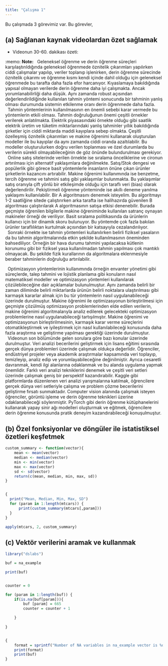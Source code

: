 ```yaml
---
title: "Çalışma 1"
---
```


Bu çalışmada 3 görevimiz var. Bu görevler,

## (a) Sağlanan kaynak videolardan özet sağlamak

- Videonun 30-60. dakikası özeti:

:memo: **Note:**
&nbsp;&nbsp;Geleneksel öğrenme ve derin öğrenme süreçleri karşılaştırıldığında geleneksel öğrenmede öznitelik çıkarımları yapılırken ciddi çalışmalar yapılıp, veriler toplanıp işlenirken, derin öğrenme sürecinde öznitelik çıkarımı ve öğrenme kısmı kendi içinde dahil olduğu için geleneksel öğrenmede bu tarafta daha fazla efor harcanıyor. Kıyaslamaya bakıldığında yapısal olmayan verilerde derin öğrenme daha iyi çalışmakta. Ancak yorumlanabilirliği daha düşük. Aynı zamanda robust açısından değerlendirildiğinde kullanılan tahmin yöntemi sonucunda bir tahminin yanlış olması durumunda sistemin etkilenme oranı derin öğrenmede daha fazla.  
&nbsp;&nbsp;Tahmin yöntemlerinin kullanılmasının en önemli sebebi karar vermede bu yöntemlerin etkili olması. Tahmin doğruluğunun önemi çeşitli örnekler verilerek anlatılmakta. Elektrik piyasasındaki örnekte olduğu gibi saatlik elektrik üretim ve tüketim miktarlarındaki yanlış tahminler yıllık bakıldığında şirketler için ciddi miktarda maddi kayıplara sebep olmakta. Çeşitli özelleşmiş öznitelik çıkarımları ve makine öğrenimi kullanarak oluşturulan modeller ile bu kayıplar da aynı zamanda ciddi oranda azaltılabilir. Bu modeller oluşturulurken doğru verilen toplanması ve özel durumlarda bu verilerin sürekli olmayabileceğinin de göz önünde bulundurulması gerekiyor. 
&nbsp;&nbsp;Online satış sitelerinde verilen örnekte ise sıralama önceliklerine ve cironun artırılması için alternatif yaklaşımlara değinilmekte. Satış/Stok dengesi ve popülerlik gibi görece basit yöntemlerle insanların önüne çıkan ürünler şirketlerin kazancını artırabilir. Makine öğrenimi kullanımında ise benzetme, tercih öğrenme ve tahmini satış gibi yaklaşımlar bulunmakta. Bu yaklaşımlar satış oranıyla çift yönlü bir etkileşimde olduğu için taraflı veri (bias) olarak değerlendirilir. Pekiştirmeli öğrenme yönteminde ise akıllı deneme yanılma yaklaşımı kullanılabilir. Bir A algoritmasını denemek isteyelim. Bu algoritmayı 1-2 saatliğine sitede çalıştırırken arka tarafta ise halihazırda güvenilen B algoritması çalıştırılarak A algoritmasının satışa etkisi denenebilir. Burada geçmişte öğrenilen bilgilerle makine öğreniminde kullanılan satranç oynayan makineler örneği de veriliyor. Basit sıralama politikasında da ürünlerin kullanıcı için bir dinamik skoru bulunuyor. Bu yöntemde çok fazla bakılan ürünler taraflılıktan kurtulmak açısından bir katsayıyla cezalandırılıyor. 
&nbsp;&nbsp;Sonraki örnekte ise tahmin yöntemleri kullanılırken belirli fiziksel yasaların da bu tahmin algoritmalarında etkin şekilde kullanılmasının öneminden bahsediliyor. Örneğin bir hava durumu tahmini yapılacaksa kütlenin korunumu gibi bir fiziksel yasa kullanılmadan tahmin yapılması çok mantıklı olmayacak. Bu şekilde fizik kurallarının da algoritmalara eklenmesiyle beraber tahminlerin doğruluğu artırılabilir. 

&nbsp;&nbsp;Optimizasyon yöntemlerinin kullanımında örneğin envanter yönetimi gibi süreçlerde, talep tahmini ve lojistik planlama gibi konuların nasıl matematiksel modeller ve optimizasyon yöntemleri kullanılarak çözülebileceğine dair açıklamalar bulunulmuştur. Aynı zamanda belirli bir zaman diliminde belirli miktarlarda ürünün belirli noktalara ulaştırılması gibi karmaşık kararlar almak için bu tür yöntemlerin nasıl uygulanabileceği üzerinde durulmuştur.
Makine öğrenimi ile optimizasyonun birleştirilmesi için geçmişte çözülmüş optimizasyon problemlerinden elde edilen verilerin, makine öğrenimi algoritmalarıyla analiz edilerek gelecekteki optimizasyon problemlerine nasıl uygulanabileceği tartışılmıştır.
Makine öğrenimi ve optimizasyonun birleştirilmesinin, karmaşık karar verme süreçlerini otomatikleştirmek ve iyileştirmek için nasıl kullanılabileceği konusunda daha fazla araştırma ve geliştirme yapılması gerektiği üzerinde durulmuştur.
&nbsp;&nbsp;Videonun son bölümünde gelen sorulara göre bazı konular üzerinde durulmuştur.
Veri analizi becerilerini geliştirmek için lisans eğitimi sırasında gerçek dünya problemleri üzerinde çalışmak oldukça değerlidir. Öğrenciler, endüstriyel projeler veya akademik araştırmalar kapsamında veri toplayıp, temizleyip, analiz edip ve yorumlayabileceğine değinilmiştir.
Ayrıca cesaretli davranmak, kendi ilgi alanlarına odaklanmak ve bu alanda uygulama yapmak önemlidir. Farklı veri analizi tekniklerini denemek ve çeşitli veri setleri üzerinde çalışmak geniş bir perspektif kazandırabilir. Kaggle gibi platformlarda düzenlenen veri analizi yarışmalarına katılmak, öğrencilere gerçek dünya veri setleriyle çalışma ve problem çözme becerilerini geliştirme fırsatı sunmaktadır. 
Computer vision alanında çalışmak isteyen öğrenciler, görüntü işleme ve derin öğrenme teknikleri üzerine odaklanabileceği söylenmiştir.  PyTorch gibi derin öğrenme kütüphanelerini kullanarak yapay sinir ağı modelleri oluşturmak ve eğitmek, öğrencilere derin öğrenme konusunda pratik deneyim kazandırabileceği konuşulmuştur.


## (b) Özel fonksiyonlar ve döngüler ile istatistiksel özetleri keşfetmek

```r
custom_summary <- function(vector){
    mean <- mean(vector)
    median <- median(vector)
    min <- min(vector)
    max <- max(vector)
    sd <- sd(vector)
    return(c(mean, median, min, max, sd))
}


{
  print("Mean, Median, Min, Max, SD")
  for (param in 1:length(mtcars)) {
      print(custom_summary(mtcars[,param]))
  }
}

apply(mtcars, 2, custom_summary)
```

## (c) Vektör verilerini aramak ve kullanmak

```r
library("dslabs")

buf = na_example

print(buf)


counter = 0

for (param in 1:length(buf)) {
	if(is.na(buf[param])){
		buf [param] = 665
		counter = counter + 1

	}
	
}


{
	format = sprintf("Number of NA variables in na_example vector is %d", counter)
	print(format)
	print(buf)
}

```
